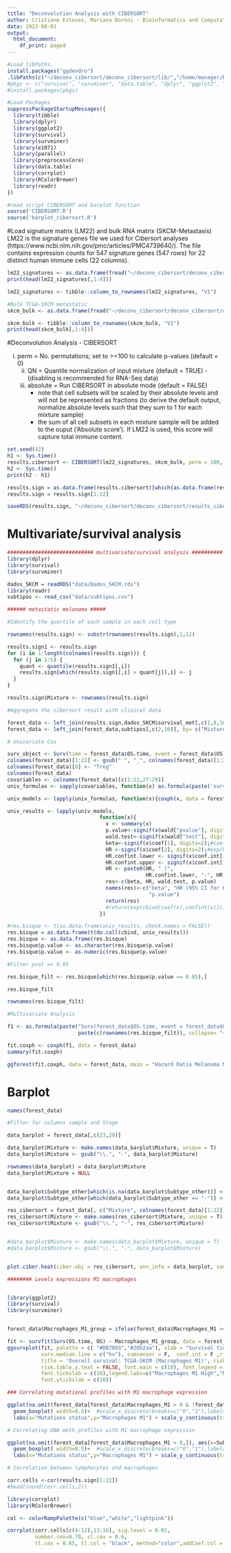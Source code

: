 ```yaml
---
title: "Deconvolution Analysis with CIBERSORT"
author: Cristiane Esteves, Mariana Boroni - Bioinformatics and Computational Biology Lab (LBBC/INCA-RJ)
data: 2022-08-01
output:
  html_document:
    df_print: paged
---
```


```r
#Load libPaths.
install.packages("ggdendro")
.libPaths(c("~/deconv_cibersort/deconv_cibersort/lib/","/home/manager/R/x86_64-pc-linux-gnu-library/4.2"))
#pkgs <- c("survival", "survminer", "data.table", "dplyr", "ggplot2", "e1071", "parallel", "preprocessCore", "corrplot", "RColorBrewer", "parallel", "ggdendro")
#install.packages(pkgs)

```

```r
#Load Packages
suppressPackageStartupMessages({
  library(tibble)
  library(dplyr)
  library(ggplot2)
  library(survival)
  library(survminer)
  library(e1071)
  library(parallel)
  library(preprocessCore)
  library(data.table)
  library(corrplot)
  library(RColorBrewer)
  library(readr)
})

#read script CIBERSORT and barplot function
source('CIBERSORT.R')
source('barplot_cibersort.R')

```

#Load signature matrix (LM22) and bulk RNA matrix (SKCM-Metastasis)
LM22 is the signature genes file we used for Cibersort analyses (https://www.ncbi.nlm.nih.gov/pmc/articles/PMC4739640/). The file contains expression counts for 547 signature genes (547 rows) for 22 distinct human immune cells (22 columns).

```r

lm22_signatures <- as.data.frame(fread("~/deconv_cibersort/deconv_cibersort/data/lm22.txt"))
print(head(lm22_signatures[,1:4]))

lm22_signatures <- tibble::column_to_rownames(lm22_signatures, "V1")

#Bulk TCGA-SKCM metastatic
skcm_bulk <- as.data.frame(fread("~/deconv_cibersort/deconv_cibersort/data/bulk.txt"))

skcm_bulk <- tibble::column_to_rownames(skcm_bulk, "V1")
print(head(skcm_bulk[,1:4]))

```


#Deconvolution Analysis - CIBERSORT

i)   perm = No. permutations; set to >=100 to calculate p-values (default = 0)
       ii)  QN = Quantile normalization of input mixture (default = TRUE) - (disabling is recommended for RNA-Seq data)
       iii) absolute = Run CIBERSORT in absolute mode (default = FALSE)
               - note that cell subsets will be scaled by their absolute levels and will not be
                 represented as fractions (to derive the default output, normalize absolute
                 levels such that they sum to 1 for each mixture sample)
               - the sum of all cell subsets in each mixture sample will be added to the ouput
                 ('Absolute score'). If LM22 is used, this score will capture total immune content. 

```r
set.seed(42)
h1 <- Sys.time()
results.cibersort <- CIBERSORT(lm22_signatures, skcm_bulk, perm = 100, absolute = F, QN = F)
h2 <- Sys.time()
print(h2 - h1)

results.sign = as.data.frame(results.cibersort)[which(as.data.frame(results.cibersort)$`P-value` <= 0.05),]
results.sign = results.sign[1:22]
```
```r
saveRDS(results.sign, "~/deconv_cibersort/deconv_cibersort/results_cibersort.rds")
```

# Multivariate/survival analysis

```r

############################ multivariate/survival analysis ##########
library(dplyr)
library(survival)
library(survminer)

dados_SKCM = readRDS("data/Dados_SKCM.rds")
library(readr)
subtipos <- read_csv("data/subtipos.csv")

###### metastatic melanoma #####

#Identify the quartile of each sample in each cell type

rownames(results.sign) <- substr(rownames(results.sign),1,12)

results.sign1 <- results.sign
for (i in 1:length(colnames(results.sign))) {
  for (j in 1:5) {
    quant <- quantile(results.sign1[,i])
    results.sign[which(results.sign1[,i] > quant[j]),i] <- j
  }
}

results.sign$Mixture <- rownames(results.sign)

#Aggregate the cibersort result with clinical data

forest_data <- left_join(results.sign,dados_SKCM$survival_met[,c(1,8,16,17,2,5)], by= c("Mixture" = "bcr_patient_barcode"))
forest_data <- left_join(forest_data,subtipos[,c(2,10)], by= c("Mixture" = "pan.samplesID"))

# Univariate Cox

surv_object <- Surv(time = forest_data$OS.time, event = forest_data$OS)
colnames(forest_data)[1:22] <- gsub(" ", "_", colnames(forest_data)[1:22])
colnames(forest_data)[9] <- "Treg"
colnames(forest_data)
covariables <- colnames(forest_data)[c(1:22,27:29)]
univ_formulas <- sapply(covariables, function(x) as.formula(paste('surv_object ~', x)))

univ_models <- lapply(univ_formulas, function(x){coxph(x, data = forest_data)})

univ_results <- lapply(univ_models,
                              function(x){ 
                                x <- summary(x)
                                p.value<-signif(x$wald["pvalue"], digits=2)
                                wald.test<-signif(x$wald["test"], digits=2)
                                beta<-signif(x$coef[1], digits=2);#coeficient beta
                                HR <-signif(x$coef[2], digits=2);#exp(beta)
                                HR.confint.lower <- signif(x$conf.int[,"lower .95"], 2)
                                HR.confint.upper <- signif(x$conf.int[,"upper .95"],2)
                                HR <- paste0(HR, " (", 
                                             HR.confint.lower, "-", HR.confint.upper, ")")
                                res<-c(beta, HR, wald.test, p.value)
                                names(res)<-c("beta", "HR (95% CI for HR)", "wald.test", 
                                              "p.value")
                                return(res)
                                #return(exp(cbind(coef(x),confint(x))))
                              })

#res.bisque <- t(as.data.frame(univ_results, check.names = FALSE))
res.bisque = as.data.frame(t(do.call(cbind, univ_results)))
res.bisque <- as.data.frame(res.bisque)
res.bisque$p.value <- as.character(res.bisque$p.value)
res.bisque$p.value <- as.numeric(res.bisque$p.value)

#Filter pval =< 0.05

res.bisque_filt <- res.bisque[which(res.bisque$p.value <= 0.05),]

res.bisque_filt

rownames(res.bisque_filt)

#Multivariate Analysis

f1 <- as.formula(paste("Surv(forest_data$OS.time, event = forest_data$OS) ~ ",
                       paste(c(rownames(res.bisque_filt)), collapse= "+")))

fit.coxph <- coxph(f1, data = forest_data)
summary(fit.coxph)

ggforest(fit.coxph, data = forest_data, main = "Hazard Ratio Melanoma Metastasis")

```


# Barplot

```r
names(forest_data)

#Filter for columns sample and Stage

data_barplot = forest_data[,c(23,29)]

data_barplot$Mixture <- make.names(data_barplot$Mixture, unique = T)
data_barplot$Mixture <- gsub("\\.", "-", data_barplot$Mixture)

rownames(data_barplot) = data_barplot$Mixture
data_barplot$Mixture = NULL


data_barplot$Subtype_other[which(is.na(data_barplot$Subtype_other))] <- "nan"
data_barplot$Subtype_other[which(data_barplot$Subtype_other == "-")] <- "nan"

res_cibersort = forest_data[, c("Mixture", colnames(forest_data)[1:22])]
res_cibersort$Mixture <- make.names(res_cibersort$Mixture, unique = T)
res_cibersort$Mixture <- gsub("\\.", "-", res_cibersort$Mixture)


#data_barplot$Mixture <- make.names(data_barplot$Mixture, unique = T)
#data_barplot$Mixture <- gsub("\\.", "-", data_barplot$Mixture)


plot.ciber.heat(ciber.obj = res_cibersort, ann_info = data_barplot, sample.column = 1)
```


```r
######## Levels expressions M1 macrophages


library(ggplot2)
library(survival)
library(survminer)


forest_data$Macrophages_M1_group = ifelse(forest_data$Macrophages_M1 >= mean(forest_data$Macrophages_M1), "High", "Low")

fit <- survfit(Surv(OS.time, OS) ~ Macrophages_M1_group, data = forest_data)
ggsurvplot(fit, palette = c( "#DB7093","#20b2aa"), xlab = "Survival time in years",
           surv.median.line = c("hv"), cumcensor = F,  conf.int = F ,risk.table = TRUE, pval = T,
           title = 'Overall survival: TCGA-SKCM (Macrophages M1)', risk.table.y.text.col = T, # colour risk table text annotations.
           risk.table.y.text = FALSE, font.main = c(10), font.legend = c(10), font.y = c(10),font.x = c(10), font.caption = c(10), 
           font.tickslab = c(10),legend.labs=c("Macrophages M1 High","Macrophages M1 Low"), fontsize = 3,risk.table.height = 0.3, pval.size = 4, censor.size = 2,
           font.ytickslab = c(10))

### Correlating mutational profiles with M1 macrophage expression

ggplot(na.omit(forest_data[forest_data$Macrophages_M1 > 0 & !forest_data$Subtype_other == "-",]), aes(x=Subtype_other, y=Macrophages_M1, fill=Subtype_other)) + stat_compare_means(size=3) +
  geom_boxplot( width=0.5)+  #scale_x_discrete(breaks=c("0","1"),labels=c("MUT","WT"))+
  labs(x="Mutations status",y="Macrophages M1") + scale_y_continuous(trans='log10') + geom_jitter(shape=16, position=position_jitter(0.2)) + theme_classic2()

# Correlating DNA meth profiles with M1 macrophage expression

ggplot(na.omit(forest_data[forest_data$Macrophages_M1 > 0,]), aes(x=Subtype_DNAmeth, y=Macrophages_M1, fill=Subtype_DNAmeth)) + stat_compare_means(size=3) +
  geom_boxplot( width=0.5)+  #scale_x_discrete(breaks=c("0","1"),labels=c("MUT","WT"))+
  labs(x="Mutations status",y="Macrophages M1") + scale_y_continuous(trans='log10') + geom_jitter(shape=16, position=position_jitter(0.2)) + theme_classic2()
```

```r
# Correlation between lymphocytes and macrophages

corr.cells <-cor(results.sign[1:22])
#head(round(corr.cells,2))

library(corrplot)
library(RColorBrewer)

col <- colorRampPalette(c("blue","white","lightpink"))

corrplot(corr.cells[c(4:12),13:16], sig.level = 0.01, 
         number.cex=0.70, cl.cex = 0.6, 
         tl.cex = 0.65, tl.col = "black", method="color",addCoef.col = "black", addgrid.col = "black", is.corr=F, mar=c(0,0,1,0))

```


